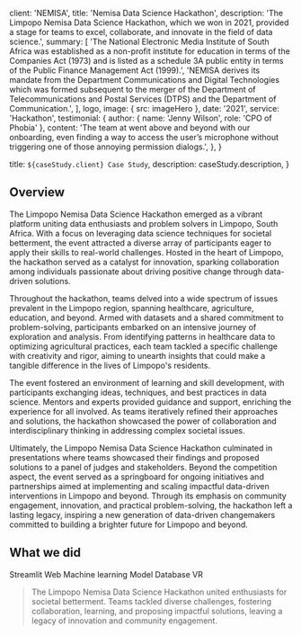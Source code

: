 
  client: 'NEMISA',
  title: 'Nemisa Data Science Hackathon',
  description:
    'The Limpopo Nemisa Data Science Hackathon, which we won in 2021, provided a stage for teams to excel, collaborate, and innovate in the field of data science.',
  summary: [
    'The National Electronic Media Institute of South Africa was established as a non-profit institute for education in terms of the Companies Act (1973) and is listed as a schedule 3A public entity in terms of the Public Finance Management Act (1999).',
    'NEMISA derives its mandate from the Department Communications and Digital Technologies which was formed subsequent to the merger of the Department of Telecommunications and Postal Services (DTPS) and the Department of Communication.',
  ],
  logo,
  image: { src: imageHero },
  date: '2021',
  service: 'Hackathon',
  testimonial: {
    author: { name: 'Jenny Wilson', role: 'CPO of Phobia' },
    content:
      'The team at  went above and beyond with our onboarding, even finding a way to access the user’s microphone without triggering one of those annoying permission dialogs.',
  },
}

  title: `${caseStudy.client} Case Study`,
  description: caseStudy.description,
}

## Overview

The Limpopo Nemisa Data Science Hackathon emerged as a vibrant platform uniting data enthusiasts and problem solvers in Limpopo, South Africa. With a focus on leveraging data science techniques for societal betterment, the event attracted a diverse array of participants eager to apply their skills to real-world challenges. Hosted in the heart of Limpopo, the hackathon served as a catalyst for innovation, sparking collaboration among individuals passionate about driving positive change through data-driven solutions.

Throughout the hackathon, teams delved into a wide spectrum of issues prevalent in the Limpopo region, spanning healthcare, agriculture, education, and beyond. Armed with datasets and a shared commitment to problem-solving, participants embarked on an intensive journey of exploration and analysis. From identifying patterns in healthcare data to optimizing agricultural practices, each team tackled a specific challenge with creativity and rigor, aiming to unearth insights that could make a tangible difference in the lives of Limpopo's residents.

The event fostered an environment of learning and skill development, with participants exchanging ideas, techniques, and best practices in data science. Mentors and experts provided guidance and support, enriching the experience for all involved. As teams iteratively refined their approaches and solutions, the hackathon showcased the power of collaboration and interdisciplinary thinking in addressing complex societal issues.

Ultimately, the Limpopo Nemisa Data Science Hackathon culminated in presentations where teams showcased their findings and proposed solutions to a panel of judges and stakeholders. Beyond the competition aspect, the event served as a springboard for ongoing initiatives and partnerships aimed at implementing and scaling impactful data-driven interventions in Limpopo and beyond. Through its emphasis on community engagement, innovation, and practical problem-solving, the hackathon left a lasting legacy, inspiring a new generation of data-driven changemakers committed to building a brighter future for Limpopo and beyond.

## What we did

<TagList>
  <TagListItem>Streamlit Web</TagListItem>
  <TagListItem>Machine learning Model</TagListItem>
  <TagListItem>Database</TagListItem>
  <TagListItem>VR</TagListItem>
</TagList>

<Blockquote
  author={{ name: 'Ms Molebogeng Leshabane', role: 'CHAIRPERSON' }}
  image={{ src: imageJennyWilson }}
>
  The Limpopo Nemisa Data Science Hackathon united enthusiasts for societal
  betterment. Teams tackled diverse challenges, fostering collaboration,
  learning, and proposing impactful solutions, leaving a legacy of innovation
  and community engagement.
</Blockquote>


